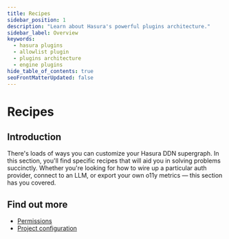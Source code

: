 ```yaml
---
title: Recipes
sidebar_position: 1
description: "Learn about Hasura's powerful plugins architecture."
sidebar_label: Overview
keywords:
  - hasura plugins
  - allowlist plugin
  - plugins architecture
  - engine plugins
hide_table_of_contents: true
seoFrontMatterUpdated: false
---
```



# Recipes

## Introduction

There's loads of ways you can customize your Hasura DDN supergraph. In this section, you'll find specific recipes that
will aid you in solving problems succinctly. Whether you're looking for how to wire up a particular auth provider,
connect to an LLM, or export your own o11y metrics — this section has you covered.

## Find out more

- [Permissions](/auth/permissions/index.mdx)
- [Project configuration](/recipes/project-config/index.mdx)

